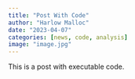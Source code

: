 ```yaml
---
title: "Post With Code"
author: "Harlow Malloc"
date: "2023-04-07"
categories: [news, code, analysis]
image: "image.jpg"
---
```


This is a post with executable code.
